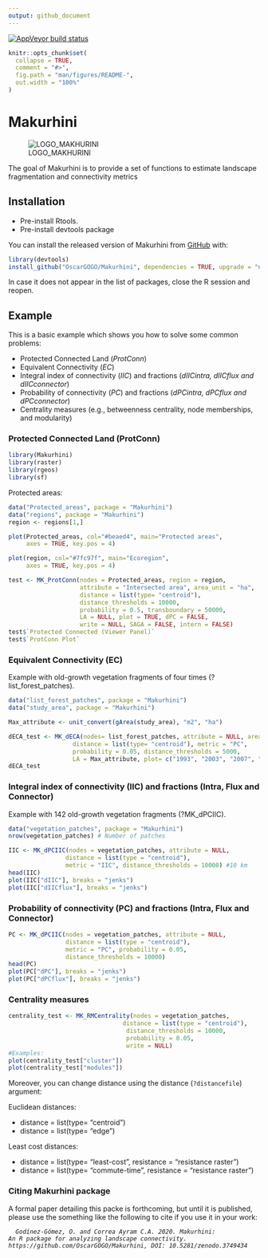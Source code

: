 ```yaml
---
output: github_document
---
```


[![AppVeyor build status](https://ci.appveyor.com/api/projects/status/github/OscarGOGO/Makurhini?branch=master&svg=true)](https://ci.appveyor.com/project/OscarGOGO/Makurhini)

<!-- README.md is generated from README.Rmd. Please edit that file -->

```r
knitr::opts_chunk$set(
  collapse = TRUE,
  comment = "#>",
  fig.path = "man/figures/README-",
  out.width = "100%"
)
```
# Makurhini

![LOGO_MAKHURINI](https://user-images.githubusercontent.com/30152793/79033305-ce8c2280-7b72-11ea-8df7-b8b48409b818.png)


The goal of Makurhini is to provide a set of functions to estimate landscape fragmentation and connectivity metrics

## Installation
* Pre-install Rtools.
* Pre-install devtools package

You can install the released version of Makurhini from [GitHub](https://github.com) with:

``` r
library(devtools)
install_github("OscarGOGO/Makurhini", dependencies = TRUE, upgrade = "never")
```
In case it does not appear in the list of packages, close the R session and reopen.

## Example
This is a basic example which shows you how to solve some common problems:

* Protected Connected Land (<i>ProtConn</i>)
* Equivalent Connectivity (<i>EC</i>)
* Integral index of connectivity (<i>IIC</i>) and fractions (<i>dIICintra, dIICflux and dIICconnector</i>)
* Probability of connectivity (<i>PC</i>) and fractions (<i>dPCintra, dPCflux and dPCconnector</i>)
* Centrality measures (e.g., betweenness centrality, node memberships, and modularity)


### Protected Connected Land (ProtConn)

```r
library(Makurhini)
library(raster)
library(rgeos)
library(sf)
```

Protected areas:

```r
data("Protected_areas", package = "Makurhini")
data("regions", package = "Makurhini")
region <- regions[1,]
```


```r
plot(Protected_areas, col="#beaed4", main="Protected areas",
     axes = TRUE, key.pos = 4)

plot(region, col="#7fc97f", main="Ecoregion",
     axes = TRUE, key.pos = 4)

```


```r
test <- MK_ProtConn(nodes = Protected_areas, region = region,
                    attribute = "Intersected area", area_unit = "ha",
                    distance = list(type= "centroid"),
                    distance_thresholds = 10000,
                    probability = 0.5, transboundary = 50000,
                    LA = NULL, plot = TRUE, dPC = FALSE,
                    write = NULL, SAGA = FALSE, intern = FALSE)
test$`Protected Connected (Viewer Panel)`
test$`ProtConn Plot`
```

###  Equivalent Connectivity (EC) 

Example with old-growth vegetation fragments of four times (?list_forest_patches).

```r
data("list_forest_patches", package = "Makurhini")
data("study_area", package = "Makurhini")

Max_attribute <- unit_convert(gArea(study_area), "m2", "ha")
```

```r
dECA_test <- MK_dECA(nodes= list_forest_patches, attribute = NULL, area_unit = "ha",
                  distance = list(type= "centroid"), metric = "PC",
                  probability = 0.05, distance_thresholds = 5000,
                  LA = Max_attribute, plot= c("1993", "2003", "2007", "2011"))
dECA_test


```

###  Integral index of connectivity (IIC) and fractions (Intra, Flux and Connector)

Example with 142 old-growth vegetation fragments (?MK_dPCIIC).

```r
data("vegetation_patches", package = "Makurhini")
nrow(vegetation_patches) # Number of patches

IIC <- MK_dPCIIC(nodes = vegetation_patches, attribute = NULL,
                distance = list(type = "centroid"),
                metric = "IIC", distance_thresholds = 10000) #10 km
head(IIC)
plot(IIC["dIIC"], breaks = "jenks")
plot(IIC["dIICflux"], breaks = "jenks")
```


###  Probability of connectivity (PC) and fractions (Intra, Flux and Connector)

```r
PC <- MK_dPCIIC(nodes = vegetation_patches, attribute = NULL,
                distance = list(type = "centroid"),
                metric = "PC", probability = 0.05,
                distance_thresholds = 10000)
head(PC)
plot(PC["dPC"], breaks = "jenks")
plot(PC["dPCflux"], breaks = "jenks")
```


###  Centrality measures

```r
centrality_test <- MK_RMCentrality(nodes = vegetation_patches,
                                distance = list(type = "centroid"),
                                 distance_thresholds = 10000,
                                 probability = 0.05,
                                 write = NULL)
#Examples:
plot(centrality_test["cluster"])
plot(centrality_test["modules"])
```


Moreover, you can change distance using the distance (<code>?distancefile</code>) argument:

Euclidean distances:

* distance = list(type= "centroid")
* distance = list(type= "edge")

Least cost distances:

* distance = list(type= "least-cost", resistance = "resistance raster")
* distance = list(type= "commute-time", resistance = "resistance raster")


### Citing Makurhini package
A formal paper detailing this packe is forthcoming, but until it is published, please use the something like the following to cite if you use it in your work:

<code> <i> Godínez-Gómez, O. and Correa Ayram C.A. 2020. Makurhini: An R package for analyzing landscape connectivity. https://github.com/OscarGOGO/Makurhini, DOI: 10.5281/zenodo.3749434 </i> </code>
